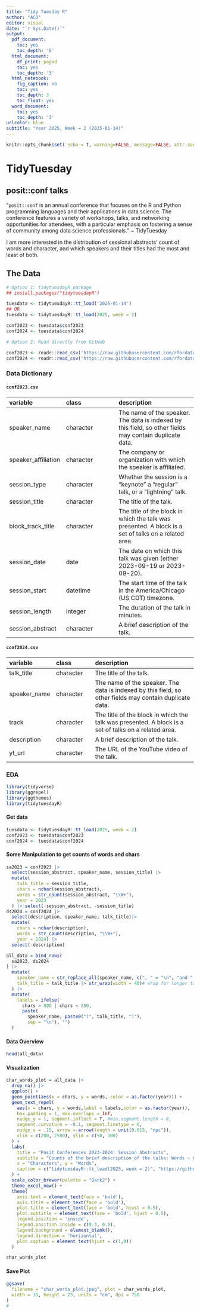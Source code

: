 ```yaml
---
title: "Tidy Tuesday R"
author: "ACO"
editor: visual
date: "`r Sys.Date()`"
output:
  pdf_document:
    toc: yes
    toc_depth: '6'
  html_document:
    df_print: paged
    toc: yes
    toc_depth: '3'
  html_notebook:
    fig_caption: no
    toc: yes
    toc_depth: 3
    toc_float: yes
  word_document:
    toc: yes
    toc_depth: '3'
urlcolor: blue
subtitle: "Year 2025, Week = 2 (2025-01-14)"
---
```


```r
knitr::opts_chunk$set( echo = T, warning=FALSE, message=FALSE, attr.source='.numberLines', attr.output='.numberLines', fig.align='center', dpi=700, fig.width=20, fig.height=10)
```

# TidyTuesday

## posit::conf talks

"`posit::conf` is an annual conference that focuses on the R and Python programming languages and their applications in data science. The conference features a variety of workshops, talks, and networking opportunities for attendees, with a particular emphasis on fostering a sense of community among data science professionals." \~ TidyTuesday

I am more interested in the distribution of sessional abstracts' count of words and character, and which speakers and their titles had the most and least of both.

## The Data

``` r
# Option 1: tidytuesdayR package 
## install.packages("tidytuesdayR")

tuesdata <- tidytuesdayR::tt_load('2025-01-14')
## OR
tuesdata <- tidytuesdayR::tt_load(2025, week = 2)

conf2023 <- tuesdata$conf2023
conf2024 <- tuesdata$conf2024

# Option 2: Read directly from GitHub

conf2023 <- readr::read_csv('https://raw.githubusercontent.com/rfordatascience/tidytuesday/main/data/2025/2025-01-14/conf2023.csv')
conf2024 <- readr::read_csv('https://raw.githubusercontent.com/rfordatascience/tidytuesday/main/data/2025/2025-01-14/conf2024.csv')
```

### Data Dictionary

#### `conf2023.csv`

| variable | class | description |
|:-----------------|:---------------------|:-------------------------------|
| speaker_name | character | The name of the speaker. The data is indexed by this field, so other fields may contain duplicate data. |
| speaker_affiliation | character | The company or organization with which the speaker is affiliated. |
| session_type | character | Whether the session is a "keynote" a "regular" talk, or a "lightning" talk. |
| session_title | character | The title of the talk. |
| block_track_title | character | The title of the block in which the talk was presented. A block is a set of talks on a related area. |
| session_date | date | The date on which this talk was given (either 2023-09-19 or 2023-09-20). |
| session_start | datetime | The start time of the talk in the America/Chicago (US CDT) timezone. |
| session_length | integer | The duration of the talk in minutes. |
| session_abstract | character | A brief description of the talk. |

#### `conf2024.csv`

| variable | class | description |
|:---------------|:---------------|:----------------------------------------|
| talk_title | character | The title of the talk. |
| speaker_name | character | The name of the speaker. The data is indexed by this field, so other fields may contain duplicate data. |
| track | character | The title of the block in which the talk was presented. A block is a set of talks on a related area. |
| description | character | A brief description of the talk. |
| yt_url | character | The URL of the YouTube video of the talk. |

### EDA

```r
library(tidyverse)
library(ggrepel)
library(ggthemes)
library(tidytuesdayR)
```

#### Get data

```r
tuesdata <- tidytuesdayR::tt_load(2025, week = 2)
conf2023 <- tuesdata$conf2023
conf2024 <- tuesdata$conf2024
```

#### Some Manipulation to get counts of words and chars

```r
sa2023 = conf2023 |>
  select(session_abstract, speaker_name, session_title) |> 
  mutate(
    talk_title = session_title,
    chars = nchar(session_abstract),
    words = str_count(session_abstract, "\\W+"),
    year = 2023
  ) |> select(-session_abstract, -session_title)
ds2024 = conf2024 |> 
  select(description, speaker_name, talk_title)|> 
  mutate(
    chars = nchar(description),
    words = str_count(description, "\\W+"),
    year = 2024) |>
  select(-description)
```

```r
all_data = bind_rows(
  sa2023, ds2024
) |>
  mutate(
    speaker_name = str_replace_all(speaker_name, c(", " = "\n", "and " = "")),
    talk_title = talk_title |> str_wrap(width = 40)# wrap for longer talk titles
  ) |>
  mutate(
    labels = ifelse(
      chars > 800 | chars < 350, 
      paste(
        speaker_name, paste0("(", talk_title, ")"),
        sep = "\n"), "")
  )
```

#### Data Overview

```r
head(all_data)
```


#### Visualization

```r
char_words_plot = all_data |>
  drop_na() |>
  ggplot() +
  geom_point(aes(x = chars, y = words, color = as.factor(year))) +
  geom_text_repel(
    aes(x = chars, y = words,label = labels,color = as.factor(year)),
    box.padding = 1, max.overlaps = Inf, 
    nudge_y = 1, segment.inflect = T, #min.segment.length = 0,
    segment.curvature = -0.1, segment.linetype = 6, 
    nudge_x = .15, arrow = arrow(length = unit(0.015, "npc")),
    xlim = c(200, 2500), ylim = c(50, 300)
  ) +
  labs(
    title = "Posit Conferences 2023-2024: Session Abstracts",
    subtitle = "Counts of the brief description of the talks: Words ~ Character",
    x = "Characters", y = "Words", 
    caption = c("tidytuesdayR::tt_load(2025, week = 2)", "https://github.com/akhapwoyaco/")
  ) +
  scale_color_brewer(palette = "Dark2") +
  theme_excel_new() +
  theme(
    axis.text = element_text(face = 'bold'),
    axis.title = element_text(face = 'bold'),
    plot.title = element_text(face = 'bold', hjust = 0.5),
    plot.subtitle = element_text(face = 'bold', hjust = 0.5),
    legend.position = 'inside',
    legend.position.inside = c(0.3, 0.9),
    legend.background = element_blank(),
    legend.direction = 'horizontal',
    plot.caption = element_text(hjust = c(1,0))
  )
```


```r
char_words_plot
```

#### Save Plot

```r
ggsave(
  filename = "char_words_plot.jpeg", plot = char_words_plot, 
  width = 35, height = 25, units = "cm", dpi = 750
)
#

```
